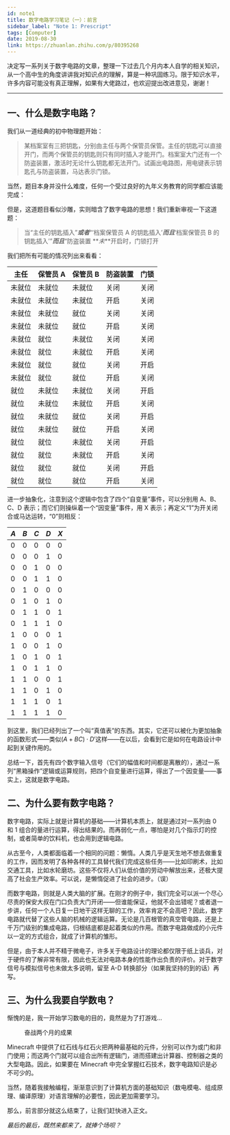 ```yaml
---
id: note1
title: 数字电路学习笔记（一）：前言
sidebar_label: "Note 1: Prescript"
tags: [Computer]
date: 2019-08-30
link: https://zhuanlan.zhihu.com/p/80395268
---
```



<DocMetadataBanner frontMatter={frontMatter} />

决定写一系列关于数字电路的文章，整理一下过去几个月内本人自学的相关知识，从一个高中生的角度讲讲我对知识点的理解，算是一种巩固练习。限于知识水平，许多内容可能没有真正理解，如果有大佬路过，也欢迎提出改进意见，谢谢！

---

## 一、什么是数字电路？

我们从一道经典的初中物理题开始：

> 某档案室有三把钥匙，分别由主任与两个保管员保管。主任的钥匙可以直接开门，而两个保管员的钥匙则只有同时插入才能开门。档案室大门还有一个防盗装置，激活时无论什么钥匙都无法开门。试画出电路图，用电键表示钥匙孔与防盗装置，马达表示门锁。

当然，题目本身并没什么难度，任何一个受过良好的九年义务教育的同学都应该能完成：

<Figure src="https://pic3.zhimg.com/80/v2-8b6ce552d182e7b076503545b084ef5a_720w.jpg"></Figure>

但是，这道题目看似沙雕，实则暗含了数字电路的思想！我们重新审视一下这道题：

> 当“主任的钥匙插入”**_或者_**“‘档案保管员 A 的钥匙插入’**_而且_**‘档案保管员 B 的钥匙插入’”**_而且_**“防盗装置 **_未_**开启时，门锁打开

我们把所有可能的情况列出来看看：

| 主任   | 保管员 A | 保管员 B | 防盗装置 | 门锁 |
| ------ | -------- | -------- | -------- | ---- |
| 未就位 | 未就位   | 未就位   | 关闭     | 关闭 |
| 未就位 | 未就位   | 未就位   | 开启     | 关闭 |
| 未就位 | 未就位   | 就位     | 关闭     | 关闭 |
| 未就位 | 未就位   | 就位     | 开启     | 关闭 |
| 未就位 | 就位     | 未就位   | 关闭     | 关闭 |
| 未就位 | 就位     | 未就位   | 开启     | 关闭 |
| 未就位 | 就位     | 就位     | 关闭     | 开启 |
| 未就位 | 就位     | 就位     | 开启     | 关闭 |
| 就位   | 未就位   | 未就位   | 关闭     | 开启 |
| 就位   | 未就位   | 未就位   | 开启     | 关闭 |
| 就位   | 未就位   | 就位     | 关闭     | 开启 |
| 就位   | 未就位   | 就位     | 开启     | 关闭 |
| 就位   | 就位     | 未就位   | 关闭     | 开启 |
| 就位   | 就位     | 未就位   | 开启     | 关闭 |
| 就位   | 就位     | 就位     | 关闭     | 开启 |
| 就位   | 就位     | 就位     | 开启     | 关闭 |

进一步抽象化，注意到这个逻辑中包含了四个“自变量”事件，可以分别用 A、B、C、D 表示；而它们则操纵着一个“因变量”事件，用 X 表示；再定义“1”为开关闭合或马达运转，“0”则相反：

| $A$ | $B$ | $C$ | $D$ | $X$ |
| --- | --- | --- | --- | --- |
| 0   | 0   | 0   | 0   | 0   |
| 0   | 0   | 0   | 1   | 0   |
| 0   | 0   | 1   | 0   | 0   |
| 0   | 0   | 1   | 1   | 0   |
| 0   | 1   | 0   | 0   | 0   |
| 0   | 1   | 0   | 1   | 0   |
| 0   | 1   | 1   | 0   | 1   |
| 0   | 1   | 1   | 1   | 0   |
| 1   | 0   | 0   | 0   | 1   |
| 1   | 0   | 0   | 1   | 0   |
| 1   | 0   | 1   | 0   | 1   |
| 1   | 0   | 1   | 1   | 0   |
| 1   | 1   | 0   | 0   | 1   |
| 1   | 1   | 0   | 1   | 0   |
| 1   | 1   | 1   | 0   | 1   |
| 1   | 1   | 1   | 1   | 0   |

到这里，我们已经列出了一个叫“真值表”的东西。其实，它还可以被化为更加抽象的函数形式——类似$(A+BC)\cdot D'$这样——在以后，会看到它是如何在电路设计中起到关键作用的。

总结一下，首先有四个数字输入信号（它们的幅值和时间都是离散的），通过一系列“黑箱操作”逻辑或运算规则，把四个自变量进行运算，得出了一个因变量——事实上，这就是数字电路。

## 二、为什么要有数字电路？

数字电路，实际上就是计算机的基础——计算机本质上，就是通过对一系列由 0 和 1 组合的量进行运算，得出结果的。而再弱化一点，哪怕是对几个指示灯的控制，或者简单的饮料机，也会用到逻辑电路。

从古至今，人类都面临着一个相同的问题：懒惰。人类几乎是天生地不想去做重复的工作，因而发明了各种各样的工具替代我们完成这些任务——比如印刷术，比如交通工具，比如水轮磨坊。这些不仅将人们从低价值的劳动中解放出来，还极大提高了社会生产效率。可以说，是懒惰促进了社会的进步。（误）

而数字电路，则就是人类大脑的扩展。在刚才的例子中，我们完全可以派一个尽心尽责的保安大叔在门口负责大门开闭——但谁能保证，他就不会出错呢？或者退一步讲，任何一个人日复一日地干这样无聊的工作，效率肯定不会高吧？因此，数字电路就代替了这些人脑的机械的逻辑运算。无论是几百根管的真空管电路，还是上千万门级别的集成电路，归根结底都是起着类似的作用。而数字电路做成的小元件以一定的方式组合，就成了计算机的雏形。

但是，由于本人并不精于微电子，许多关于电路设计的理论都仅限于纸上谈兵，对于硬件的了解非常有限，因此也无法对电路本身的性能作出负责的评价。对于数字信号与模拟信号也未做太多说明，留至 A-D 转换部分（如果我坚持的到的话）再写。

## 三、为什么我要自学数电？

惭愧的是，我一开始学习数电的目的，竟然是为了打游戏...

<Figure src="https://pic1.zhimg.com/80/v2-dd7607d3365cb0b414d139fd5e4a97a8_720w.jpg">奋战两个月的成果</Figure>

Minecraft 中提供了红石线与红石火把两种最基础的元件，分别可以作为或门和非门使用；而这两个门就可以组合出所有逻辑门，进而搭建出计算器、控制器之类的大型电路。因此，如果要在 Minecraft 中完全掌握红石技术，数字电路知识是必不可少的。

当然，随着我接触编程，渐渐意识到了计算机方面的基础知识（数电模电、组成原理、编译原理）对语言理解的必要性，因此更加需要学习。

那么，前言部分就这么结束了，让我们赶快进入正文。

_最后的最后，既然来都来了，就捧个场呗？_

